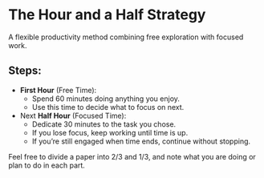 # The Hour and a Half Strategy

A flexible productivity method combining free exploration with focused work.

## Steps:

- **First Hour** (Free Time):
  - Spend 60 minutes doing anything you enjoy.
  - Use this time to decide what to focus on next.
- Next **Half Hour** (Focused Time):
  - Dedicate 30 minutes to the task you chose.
  - If you lose focus, keep working until time is up.
  - If you’re still engaged when time ends, continue without stopping.

Feel free to divide a paper into 2/3 and 1/3, and note what you are doing or plan to do in each part.
